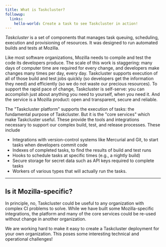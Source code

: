 ```yaml
---
title: What is Taskcluster?
followup:
  links:
    hello-world: Create a task to see Taskcluster in action!
---
```


*Taskcluster* is a set of components that manages task queuing, scheduling,
execution and provisioning of resources. It was designed to run automated
builds and tests at Mozilla.

Like most software organizations, Mozilla needs to compile and test the code its developers produce.
The scale of this work is staggering: many days of computer time are required for every change, and developers make changes many times per day, every day.
Taskcluster supports execution of all of those build and test jobs quickly (so developers get the information they need) and efficiently (so we do not waste our precious resources).
To support the rapid pace of change, Taskcluster is self-serve: you can accomplish just about anything you need to yourself, when you need it.
And the service is a Mozilla product: open and transparent, secure and reliable.

The "Taskcluster platform" supports the execution of tasks: the fundamental purpose of Taskcluster.
But it is the "core services" which make Taskcluster useful.
These provide the tools and integrations necessary to support our complex build, test, and release processes.
These include

 * Integrations with version-control systems like Mercurial and Git, to start tasks when developers commit code
 * Indexes of completed tasks, to find the results of build and test runs
 * Hooks to schedule tasks at specific times (e.g., a nightly build)
 * Secure storage for secret data such as API keys required to complete tasks
 * Workers of various types that will actually run the tasks.

---

## Is it Mozilla-specific?

In principle, no, Taskcluster could be useful to any organization with complex CI problems to solve.
While we have built some Mozilla-specific integrations, the platform and many of the core services could be re-used without change in another organization.

We are working hard to make it easy to create a Taskcluster deployment for your own organization.
This poses some interesting technical and operational challenges!
